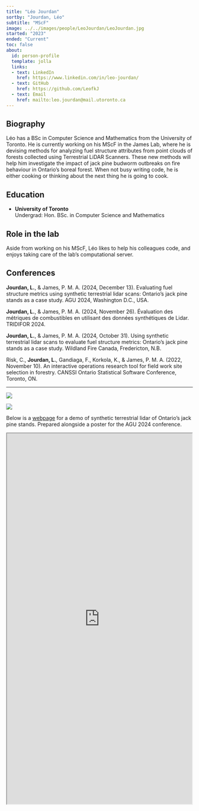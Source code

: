```yaml
---
title: "Léo Jourdan"
sortby: "Jourdan, Léo"
subtitle: "MScF"
image: ../../images/people/LeoJourdan/LeoJourdan.jpg
started: "2023"
ended: "Current"
toc: false
about:
  id: person-profile
  template: jolla
  links:
  - text: LinkedIn
    href: https://www.linkedin.com/in/leo-jourdan/
  - text: GitHub
    href: https://github.com/LeofkJ
  - text: Email
    href: mailto:leo.jourdan@mail.utoronto.ca
---
```


::: {#person-profile}
:::
## Biography

Léo has a BSc in Computer Science and Mathematics from the University of Toronto. He is currently working on his MScF in the James Lab, where he is devising methods for analyzing fuel structure attributes from point clouds of forests collected using Terrestrial LiDAR Scanners. These new methods will help him investigate the impact of jack pine budworm outbreaks on fire behaviour in Ontario’s boreal forest. When not busy writing code, he is either cooking or thinking about the next thing he is going to cook.


## Education

-   **University of Toronto**<br /> Undergrad: Hon. BSc. in Computer Science and Mathematics

## Role in the lab

Aside from working on his MScF, Léo likes to help his colleagues code, and enjoys taking care of the lab's computational server.

## Conferences

**Jourdan, L.**, & James, P. M. A. (2024, December 13). Evaluating fuel structure metrics using synthetic terrestrial lidar scans: Ontario’s jack pine stands as a case study. AGU 2024, Washington D.C., USA.

**Jourdan, L.**, & James, P. M. A. (2024, November 26). Évaluation des métriques de combustibles en utilisant des données synthétiques de Lidar. TRIDIFOR 2024.

**Jourdan, L.**, & James, P. M. A. (2024, October 31). Using synthetic terrestrial lidar scans to evaluate fuel structure metrics: Ontario’s jack pine stands as a case study. Wildland Fire Canada, Fredericton, N.B.

Risk, C., **Jourdan, L.**, Gandiaga, F., Korkola, K., & James, P. M. A. (2022, November 10). An interactive operations research tool for field work site selection in forestry. CANSSI Ontario Statistical Software Conference, Toronto, ON.

__________________________________________
::: {.grid}
::: {.g-col-6}
![](/images/people/LeoJourdan/LeoJourdan-Fieldwork.jpg)
:::
::: {.g-col-6}
![](/images/people/LeoJourdan/TLS-Scan.jpeg)
:::
:::
Below is a [webpage](https://leofkj.github.io/AGUPoster/) for a demo of synthetic terrestrial lidar of Ontario's jack pine stands. Prepared alongside a poster for the AGU 2024 conference.

```{=html}
<iframe width="500" height="1000" src="https://leofkj.github.io/AGUPoster/" title="AGU 2024 demo"></iframe>
```

